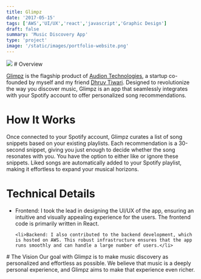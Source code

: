 ```yaml
---
title: Glimpz
date: '2017-05-15'
tags: ['AWS','UI/UX','react','javascript','Graphic Design']
draft: false
summary: 'Music Discovery App'
type: 'project'
image: '/static/images/portfolio-website.png'
---
```


<img src="/static/images/project/glimpz/glimpz.png" className="w-full " />
# Overview

[Glimpz](https://glimpz-it.com/dashboard/home) is the flagship product of [Audion Technologies](https://audiontec.com/), a startup co-founded by myself and my friend [Dhruv Tiwari](https://www.linkedin.com/in/dhruvtiwari7). Designed to revolutionize the way you discover music, Glimpz is an app that seamlessly integrates with your Spotify account to offer personalized song recommendations.

# How It Works
Once connected to your Spotify account, Glimpz curates a list of song snippets based on your existing playlists. Each recommendation is a 30-second snippet, giving you just enough to decide whether the song resonates with you. You have the option to either like or ignore these snippets. Liked songs are automatically added to your Spotify playlist, making it effortless to expand your musical horizons.

# Technical Details
<ul>
    <li>Frontend: I took the lead in designing the UI/UX of the app, ensuring an intuitive and visually appealing experience for the users. The frontend code is primarily written in React.</li>

    <li>Backend: I also contributed to the backend development, which is hosted on AWS. This robust infrastructure ensures that the app runs smoothly and can handle a large number of users.</li>
</ul>
# The Vision
Our goal with Glimpz is to make music discovery as personalized and effortless as possible. We believe that music is a deeply personal experience, and Glimpz aims to make that experience even richer.